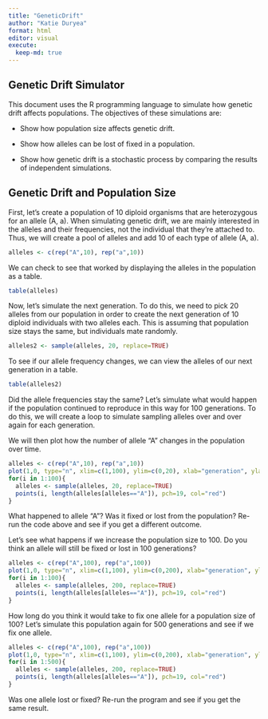 ```yaml
---
title: "GeneticDrift"
author: "Katie Duryea"
format: html
editor: visual
execute:
  keep-md: true
---
```


## Genetic Drift Simulator

This document uses the R programming language to simulate how genetic drift affects populations. The objectives of these simulations are:

-   Show how population size affects genetic drift.

-   Show how alleles can be lost of fixed in a population.

-   Show how genetic drift is a stochastic process by comparing the results of independent simulations.

## Genetic Drift and Population Size

First, let's create a population of 10 diploid organisms that are heterozygous for an allele (A, a). When simulating genetic drift, we are mainly interested in the alleles and their frequencies, not the individual that they're attached to. Thus, we will create a pool of alleles and add 10 of each type of allele (A, a).

```r
alleles <- c(rep("A",10), rep("a",10))
```

We can check to see that worked by displaying the alleles in the population as a table.

```r
table(alleles)
```

Now, let's simulate the next generation. To do this, we need to pick 20 alleles from our population in order to create the next generation of 10 diploid individuals with two alleles each. This is assuming that population size stays the same, but individuals mate randomly.

```r
alleles2 <- sample(alleles, 20, replace=TRUE)
```

To see if our allele frequency changes, we can view the alleles of our next generation in a table.

```r
table(alleles2)
```

Did the allele frequencies stay the same? Let's simulate what would happen if the population continued to reproduce in this way for 100 generations. To do this, we will create a loop to simulate sampling alleles over and over again for each generation.

We will then plot how the number of allele "A" changes in the population over time.

```r
alleles <- c(rep("A",10), rep("a",10))
plot(1,0, type="n", xlim=c(1,100), ylim=c(0,20), xlab="generation", ylab="number of A alleles")
for(i in 1:100){
  alleles <- sample(alleles, 20, replace=TRUE)
  points(i, length(alleles[alleles=="A"]), pch=19, col="red")
}
```

What happened to allele "A"? Was it fixed or lost from the population? Re-run the code above and see if you get a different outcome.

Let's see what happens if we increase the population size to 100. Do you think an allele will still be fixed or lost in 100 generations?

```r
alleles <- c(rep("A",100), rep("a",100))
plot(1,0, type="n", xlim=c(1,100), ylim=c(0,200), xlab="generation", ylab="number of A alleles")
for(i in 1:100){
  alleles <- sample(alleles, 200, replace=TRUE)
  points(i, length(alleles[alleles=="A"]), pch=19, col="red")
}

```

How long do you think it would take to fix one allele for a population size of 100? Let's simulate this population again for 500 generations and see if we fix one allele.

```r
alleles <- c(rep("A",100), rep("a",100))
plot(1,0, type="n", xlim=c(1,100), ylim=c(0,200), xlab="generation", ylab="number of A alleles")
for(i in 1:500){
  alleles <- sample(alleles, 200, replace=TRUE)
  points(i, length(alleles[alleles=="A"]), pch=19, col="red")
}
```

Was one allele lost or fixed? Re-run the program and see if you get the same result.

